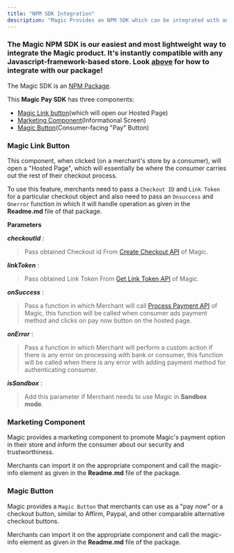 ```yaml
---
title: "NPM SDK Integration"
description: "Magic Provides an NPM SDK which can be integrated with any __javascript framework__."
---
```


### The Magic NPM SDK is our easiest and most lightweight way to integrate the Magic product. It's instantly compatible with any Javascript-framework-based store. Look [above](https://magic-21.mintlify.app/essentials/npm) for how to integrate with our package!

The Magic SDK is an [NPM Package](https://www.npmjs.com/package/@magicpay/magicpay-js).

This __Magic Pay SDK__ has three components:
* [Magic Link button](#magic-link-button)(which will open our Hosted Page)
* [Marketing Component](#marketing-component)(Informational Screen)
* [Magic Button](#magic-button)(Consumer-facing "Pay" Button)


### Magic Link Button

This component, when clicked (on a merchant's store by a consumer), will open a "Hosted Page", which will essentially be where the consumer carries out the rest of their checkout process.

To use this feature, merchants need to pass a `Checkout ID` and `Link Token` for a particular checkout object and also need to pass an `Onsuccess` and `Onerror` function in which it will handle operation as given in the __Readme.md__ file of that package.

**Parameters**

___checkoutId___ : <blockquote> Pass obtained Checkout id From [Create Checkout API](/api-reference/endpoint/checkout/create_checkout) of Magic.</blockquote>

___linkToken___  : <blockquote> Pass obtained Link Token From [Get Link Token API](/api-reference/endpoint/checkout/generate_link_token) of Magic. </blockquote>

___onSuccess___  : <blockquote> Pass a function in which Merchant will call [Process Payment API](/api-reference/endpoint/payment_preprocess/get_processor_token) of Magic, this function will be called when consumer ads payment method and clicks on pay now button on the hosted page. </blockquote>

___onError___    : <blockquote> Pass a function in which Merchant will perform a custom action if there is any error on processing with bank or consumer, this function will be called when there is any error with adding payment method for authenticating consumer. </blockquote>

___isSandbox___  : <blockquote> Add this parameter if Merchant needs to use Magic in __Sandbox mode__. </blockquote>


### Marketing Component

Magic provides a marketing component to promote Magic's payment option in their store and inform the consumer about our security and trustworthiness.

Merchants can import it on the appropriate component and call the magic-info element as given in the __Readme.md__ file of the package.


### Magic Button

Magic provides a `Magic Button` that merchants can use as a "pay now" or a checkout button, similar to Affirm, Paypal, and other comparable alternative checkout buttons.

Merchants can import it on the appropriate component and call the magic-info element as given in the __Readme.md__ file of the package.

